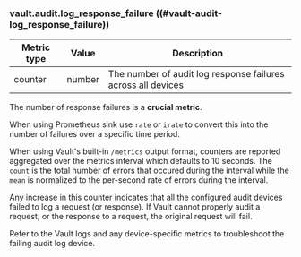 ### vault.audit.log_response_failure ((#vault-audit-log_response_failure))

| Metric type | Value  | Description                                                                               |
|-------------|--------|-------------------------------------------------------------------------------------------|
| counter     | number | The number of audit log response failures across all devices                              |

The number of response failures is a **crucial metric**.

When using Prometheus sink use `rate` or `irate` to convert this into the number of failures
over a specific time period.

When using Vault's built-in `/metrics` output format, counters are reported aggregated over 
the metrics interval which defaults to 10 seconds. The `count` is the total number of errors that occured 
during the interval while the `mean` is normalized to the per-second rate of errors during the interval. 

Any increase in this counter indicates that all the configured audit devices failed to log a request (or response). 
If Vault cannot properly audit a request, or the response to a request, the original request will fail.

Refer to the Vault logs and any device-specific metrics to troubleshoot the
failing audit log device.
